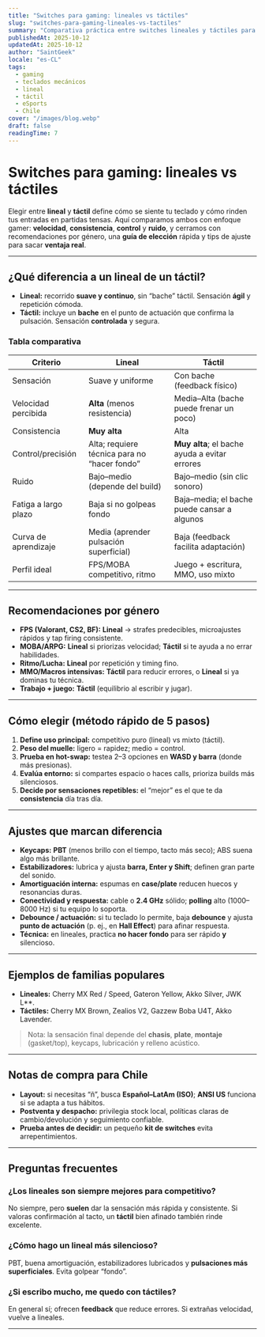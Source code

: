 ```yaml
---
title: "Switches para gaming: lineales vs táctiles"
slug: "switches-para-gaming-lineales-vs-tactiles"
summary: "Comparativa práctica entre switches lineales y táctiles para gaming competitivo: velocidad, consistencia, control y ruido. Incluye recomendaciones por género, guía de elección y consejos de ajuste para Chile."
publishedAt: 2025-10-12
updatedAt: 2025-10-12
author: "SaintGeek"
locale: "es-CL"
tags:
  - gaming
  - teclados mecánicos
  - lineal
  - táctil
  - eSports
  - Chile
cover: "/images/blog.webp"
draft: false
readingTime: 7
---
```


# Switches para gaming: lineales vs táctiles

Elegir entre **lineal** y **táctil** define cómo se siente tu teclado y cómo rinden tus entradas en partidas tensas. Aquí comparamos ambos con enfoque gamer: **velocidad**, **consistencia**, **control** y **ruido**, y cerramos con recomendaciones por género, una **guía de elección** rápida y tips de ajuste para sacar **ventaja real**.

---

## ¿Qué diferencia a un lineal de un táctil?

- **Lineal:** recorrido **suave y continuo**, sin “bache” táctil. Sensación **ágil** y repetición cómoda.  
- **Táctil:** incluye un **bache** en el punto de actuación que confirma la pulsación. Sensación **controlada** y segura.

### Tabla comparativa

| Criterio                  | Lineal                                     | Táctil                                         |
|---                        |---                                         |---                                             |
| Sensación                 | Suave y uniforme                           | Con bache (feedback físico)                    |
| Velocidad percibida       | **Alta** (menos resistencia)               | Media–Alta (bache puede frenar un poco)        |
| Consistencia              | **Muy alta**                               | Alta                                           |
| Control/precisión         | Alta; requiere técnica para no “hacer fondo” | **Muy alta**; el bache ayuda a evitar errores |
| Ruido                     | Bajo–medio (depende del build)             | Bajo–medio (sin clic sonoro)                   |
| Fatiga a largo plazo      | Baja si no golpeas fondo                   | Baja–media; el bache puede cansar a algunos    |
| Curva de aprendizaje      | Media (aprender pulsación superficial)     | Baja (feedback facilita adaptación)            |
| Perfil ideal              | FPS/MOBA competitivo, ritmo                | Juego + escritura, MMO, uso mixto              |

---

## Recomendaciones por género

- **FPS (Valorant, CS2, BF):** **Lineal** → strafes predecibles, microajustes rápidos y tap firing consistente.  
- **MOBA/ARPG:** **Lineal** si priorizas velocidad; **Táctil** si te ayuda a no errar habilidades.  
- **Ritmo/Lucha:** **Lineal** por repetición y timing fino.  
- **MMO/Macros intensivas:** **Táctil** para reducir errores, o **Lineal** si ya dominas tu técnica.  
- **Trabajo + juego:** **Táctil** (equilibrio al escribir y jugar).

---

## Cómo elegir (método rápido de 5 pasos)

1. **Define uso principal:** competitivo puro (lineal) vs mixto (táctil).  
2. **Peso del muelle:** ligero = rapidez; medio = control.  
3. **Prueba en hot-swap:** testea 2–3 opciones en **WASD y barra** (donde más presionas).  
4. **Evalúa entorno:** si compartes espacio o haces calls, prioriza builds más silenciosos.  
5. **Decide por sensaciones repetibles:** el “mejor” es el que te da **consistencia** día tras día.

---

## Ajustes que marcan diferencia

- **Keycaps:** **PBT** (menos brillo con el tiempo, tacto más seco); ABS suena algo más brillante.  
- **Estabilizadores:** lubrica y ajusta **barra, Enter y Shift**; definen gran parte del sonido.  
- **Amortiguación interna:** espumas en **case/plate** reducen huecos y resonancias duras.  
- **Conectividad y respuesta:** cable o **2.4 GHz** sólido; **polling** alto (1000–8000 Hz) si tu equipo lo soporta.  
- **Debounce / actuación:** si tu teclado lo permite, baja **debounce** y ajusta **punto de actuación** (p. ej., en **Hall Effect**) para afinar respuesta.  
- **Técnica:** en lineales, practica **no hacer fondo** para ser rápido **y** silencioso.

---

## Ejemplos de familias populares

- **Lineales:** Cherry MX Red / Speed, Gateron Yellow, Akko Silver, JWK L**.  
- **Táctiles:** Cherry MX Brown, Zealios V2, Gazzew Boba U4T, Akko Lavender.  

> Nota: la sensación final depende del **chasis**, **plate**, **montaje** (gasket/top), keycaps, lubricación y relleno acústico.

---

## Notas de compra para Chile

- **Layout:** si necesitas “ñ”, busca **Español–LatAm (ISO)**; **ANSI US** funciona si se adapta a tus hábitos.  
- **Postventa y despacho:** privilegia stock local, políticas claras de cambio/devolución y seguimiento confiable.  
- **Prueba antes de decidir:** un pequeño **kit de switches** evita arrepentimientos.

---

## Preguntas frecuentes

### ¿Los lineales son siempre mejores para competitivo?
No siempre, pero **suelen** dar la sensación más rápida y consistente. Si valoras confirmación al tacto, un **táctil** bien afinado también rinde excelente.

### ¿Cómo hago un lineal más silencioso?
PBT, buena amortiguación, estabilizadores lubricados y **pulsaciones más superficiales**. Evita golpear “fondo”.

### ¿Si escribo mucho, me quedo con táctiles?
En general sí; ofrecen **feedback** que reduce errores. Si extrañas velocidad, vuelve a lineales.

---

